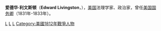 {{Infobox Officeholder
| name=爱德华·利文斯顿<br />Edward Livingston
| image=Edward Livingston of New York.jpg
| image_width = 200px
| order=11
| title=[[美国国务卿|美国国务卿]]
| term_start=1831年5月24日 
| term_end=1833年5月29日
| president=[[安德鲁·杰克逊|安德鲁·杰克逊]]
| predecessor=[[马丁·范布伦|马丁·范布伦]]
| successor=[[路易斯·麦克莱恩|路易斯·麦克莱恩]]
| birth_date={{birth date|1764|5|26|mf=y}}
| birth_place=[[纽约州|纽约州]][[克莱蒙特_(纽约州)|克莱蒙特]]
| death_date={{death date and age|1836|05|23|1764|05|26}} 
| death_place=[[纽约州|纽约州]][[莱茵贝克|莱茵贝克]]
| party=[[美国民主-共和党|美国民主-共和党]]
| spouse= Liviary McEvers Livingston<br />Madame Louise Moreau de Lassy or D'Avezac
| alma_mater=[[普林斯顿大学|普林斯顿大学]]
| profession=
| religion=
}}
'''爱德华·利文斯顿'''（'''Edward Livingston'''，{{bd|1764年|5月26日|1836年|5月23日|catIdx=L}}），[[美国|美国]]法理学家、政治家，曾任[[美国国务卿|美国国务卿]]（1831年-1833年）。

{{start box}}
{{succession box|[[马丁·范布伦|马丁·范布伦]]|[[路易斯·麦克莱恩|路易斯·麦克莱恩]]|[[美国国务卿|美国国务卿]]|1831年-1833年}}
{{end box}}

{{美国国务卿}}
{{Andrew Jackson cabinet}}

{{Authority control}}
[[Category:紐約市長|L]]
[[Category:美国民主党联邦参议员|L]]
[[Category:普林斯頓大學校友|L]]
[[Category:美國1812年戰爭人物|Category:美國1812年戰爭人物]]